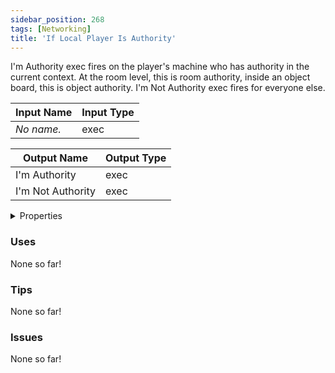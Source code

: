 ```yaml
---
sidebar_position: 268
tags: [Networking]
title: 'If Local Player Is Authority'
---
```


I'm Authority exec fires on the player's machine who has authority in the current context. At the room level, this is room authority, inside an object board, this is object authority. I'm Not Authority exec fires for everyone else.




<EsbSvg />

| Input Name | Input Type |
|-----------|-----------|
| *No name.* | exec |

| Output Name | Output Type |
|-----------|-----------|
| I'm Authority | exec |
| I'm Not Authority | exec |


<details>
  <summary>Properties</summary>
  <div>
    <div>
    <table>
      <thead>
        <tr>
          <th>Is beta required?</th>
          <th>❌</th>
        </tr>
        <tr>
          <th>Is this chip a trolling risk?</th>
          <th>❌</th>
        </tr>
        <tr>
          <th>Is this chip a role assignment risk?</th>
          <th>❌</th>
        </tr>
        <tr>
          <th>Chip UUID</th>
          <th>b8b667b9-7b55-4b8d-b116-abef220777e2</th>
        </tr>
      </thead>
    </table>
    </div>
  </div>
</details>

### Uses

None so far!

### Tips

None so far!

### Issues

None so far!